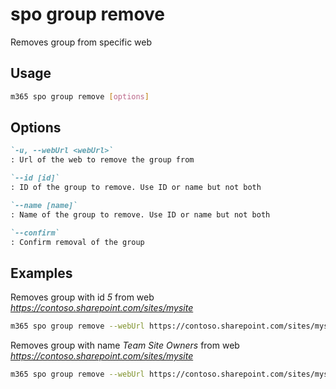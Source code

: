 
# spo group remove

Removes group from specific web

## Usage

```sh
m365 spo group remove [options]
```

## Options

```md definition-list
`-u, --webUrl <webUrl>`
: Url of the web to remove the group from

`--id [id]`
: ID of the group to remove. Use ID or name but not both

`--name [name]`
: Name of the group to remove. Use ID or name but not both

`--confirm`
: Confirm removal of the group
```

<Global />

## Examples

Removes group with id _5_ from web _https://contoso.sharepoint.com/sites/mysite_

```sh
m365 spo group remove --webUrl https://contoso.sharepoint.com/sites/mysite --id 5
```

Removes group with name _Team Site Owners_ from web _https://contoso.sharepoint.com/sites/mysite_

```sh
m365 spo group remove --webUrl https://contoso.sharepoint.com/sites/mysite --name "Team Site Owners"
```

